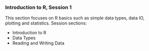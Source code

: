 ### Introduction to R, Session 1

This section focuses on R basics such as simple data types, data IO, plotting and statistics.
Session sections:

* Introduction to R
* Data Types
* Reading and Writing Data